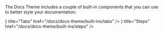 
The Docs Theme includes a couple of built-in components that you can use to
better style your documentation:

<Cards>
  <Card
    icon={
      <svg
        xmlns="http://www.w3.org/2000/svg"
        fill="none"
        viewBox="0 0 24 24"
        strokeWidth={1.5}
        stroke="currentColor"
        className="h-6 w-6"
      >
        <path
          strokeLinecap="round"
          strokeLinejoin="round"
          d="M6 6.878V6a2.25 2.25 0 012.25-2.25h7.5A2.25 2.25 0 0118 6v.878m-12 0c.235-.083.487-.128.75-.128h10.5c.263 0 .515.045.75.128m-12 0A2.25 2.25 0 004.5 9v.878m13.5-3A2.25 2.25 0 0119.5 9v.878m0 0a2.246 2.246 0 00-.75-.128H5.25c-.263 0-.515.045-.75.128m15 0A2.25 2.25 0 0121 12v6a2.25 2.25 0 01-2.25 2.25H5.25A2.25 2.25 0 013 18v-6c0-.98.626-1.813 1.5-2.122"
        />
      </svg>
    }
    title="Tabs"
    href="/docs/docs-theme/built-ins/tabs"
  />
  <Card
    icon={
      <svg
        xmlns="http://www.w3.org/2000/svg"
        fill="currentColor"
        stroke="none"
        viewBox="-1 0 19 19"
      >
        <path d="M16.417 9.6A7.917 7.917 0 1 1 8.5 1.683 7.917 7.917 0 0 1 16.417 9.6zM9.666 6.508H8.248L6.09 8.09l.806 1.103 1.222-.945v4.816h1.547z" />
      </svg>
    }
    title="Steps"
    href="/docs/docs-theme/built-ins/steps"
  />
</Cards>